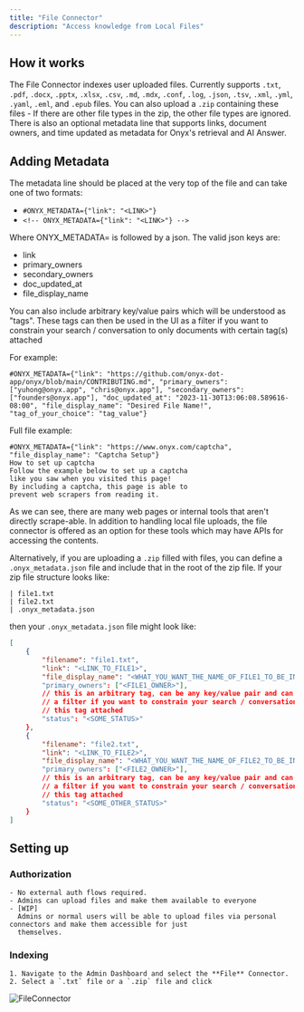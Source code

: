 ```yaml
---
title: "File Connector"
description: "Access knowledge from Local Files"
---
```


## How it works

The File Connector indexes user uploaded files. Currently supports `.txt`, `.pdf`, `.docx`, `.pptx`, `.xlsx`, `.csv`,
`.md`, `.mdx`, `.conf`, `.log`, `.json`, `.tsv`, `.xml`, `.yml`, `.yaml`, `.eml`, and `.epub` files.
You can also upload a `.zip` containing these files - If there are other file types in the zip,
the other file types are ignored. There is also an optional metadata line that supports links, document owners,
and time updated as metadata for Onyx's retrieval and AI Answer.

## Adding Metadata

The metadata line should be placed at the very top of the file and can take one of two formats:

- `#ONYX_METADATA={"link": "<LINK>"}`
- `<!-- ONYX_METADATA={"link": "<LINK>"} -->`

Where ONYX_METADATA= is followed by a json. The valid json keys are:

- link
- primary_owners
- secondary_owners
- doc_updated_at
- file_display_name

You can also include arbitrary key/value pairs which will be understood as "tags".
These tags can then be used in the UI as a filter if you want to constrain your search / conversation to only documents
with certain tag(s) attached

For example:

```
#ONYX_METADATA={"link": "https://github.com/onyx-dot-app/onyx/blob/main/CONTRIBUTING.md", "primary_owners": ["yuhong@onyx.app", "chris@onyx.app"], "secondary_owners": ["founders@onyx.app"], "doc_updated_at": "2023-11-30T13:06:08.589616-08:00", "file_display_name": "Desired File Name!", "tag_of_your_choice": "tag_value"}
```

Full file example:

```
#ONYX_METADATA={"link": "https://www.onyx.com/captcha", "file_display_name": "Captcha Setup"}
How to set up captcha
Follow the example below to set up a captcha
like you saw when you visited this page!
By including a captcha, this page is able to
prevent web scrapers from reading it.
```

As we can see, there are many web pages or internal tools that aren't directly scrape-able.
In addition to handling local file uploads,
the file connector is offered as an option for these tools which may have APIs for accessing the contents.

Alternatively, if you are uploading a `.zip` filled with files,
you can define a `.onyx_metadata.json` file and include that in the root of the zip file.
If your zip file structure looks like:

```
| file1.txt
| file2.txt
| .onyx_metadata.json
```

then your `.onyx_metadata.json` file might look like:

```json
[
    {
        "filename": "file1.txt",
        "link": "<LINK_TO_FILE1>",
        "file_display_name": "<WHAT_YOU_WANT_THE_NAME_OF_FILE1_TO_BE_IN_THE_UI>"},
        "primary_owners": ["<FILE1_OWNER>"],
        // this is an arbitrary tag, can be any key/value pair and can be used in the UI as
        // a filter if you want to constrain your search / conversation to only documents with
        // this tag attached
        "status": "<SOME_STATUS>"
    },
    {
        "filename": "file2.txt",
        "link": "<LINK_TO_FILE2>",
        "file_display_name": "<WHAT_YOU_WANT_THE_NAME_OF_FILE2_TO_BE_IN_THE_UI>"},
        "primary_owners": ["<FILE2_OWNER>"],
        // this is an arbitrary tag, can be any key/value pair and can be used in the UI as
        // a filter if you want to constrain your search / conversation to only documents with
        // this tag attached
        "status": "<SOME_OTHER_STATUS>"
    }
]
```

## Setting up

### Authorization

    - No external auth flows required.
    - Admins can upload files and make them available to everyone
    - [WIP]
      Admins or normal users will be able to upload files via personal connectors and make them accessible for just
      themselves.

### Indexing

    1. Navigate to the Admin Dashboard and select the **File** Connector.
    2. Select a `.txt` file or a `.zip` file and click

![FileConnector](/assets/admin/connectors/file/FileConnector.png)
